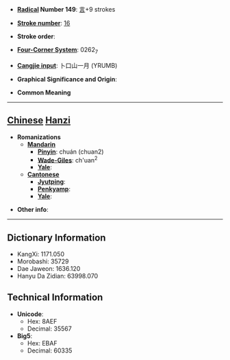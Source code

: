 * '''[[Wiktionary:Chinese radical index| Radical]] Number 149''': [[Wiktionary:Chinese radical index 言|言]]+9 strokes

* '''[[Wiktionary:Chinese total strokes index|Stroke number]]''': [[Wiktionary:Chinese total strokes index 16|16]]

* '''Stroke order''': 

* '''[[Wiktionary:Chinese four corner index|Four-Corner System]]''': 0262<sub>7</sub>

* '''[[Wiktionary:Chinese Cangjie index|Cangjie input]]''': 卜口山一月 (YRUMB)

* '''Graphical Significance and Origin''': 

* '''Common Meaning'''

----

== [[Chinese]] [[Hanzi]] ==

* '''Romanizations'''
** '''[[Mandarin]]'''
*** '''[[Pinyin]]''': chuán (chuan2)
*** '''[[Wade-Giles]]''': ch'uan<sup>2</sup>
*** '''[[Yale]]''': 
** '''[[Cantonese]]'''
*** '''[[Jyutping]]''':
*** '''[[Penkyamp]]''': 
*** '''[[Yale]]''': 

* '''Other info''': 

----

== Dictionary Information ==

* KangXi: 1171.050
* Morobashi: 35729
* Dae Jaweon: 1636.120
* Hanyu Da Zidian: 63998.070

== Technical Information ==

* '''Unicode''':
** Hex: 8AEF
** Decimal: 35567
* '''Big5''':
** Hex: EBAF
** Decimal: 60335